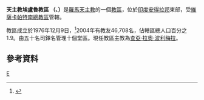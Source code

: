 {{Infobox Roman Catholic diocese
|Roman Catholic Diocese of = 天主教埃盧魯教區
|Latin name of diocese = Dioecesis Eluruensis
|image = 
|caption = 
|location = [[印度|印度]]
|territory = [[安得拉邦|安得拉邦]]東部
|population =46,708
|rite = 拉丁禮
|patron = 
|province = 維薩卡帕特南
|established = 1976年
|cathedral = 
|co-cathedral =
|leadership =主教
|website = 
|pope = 
|metropolitan = 
|ordinary = 查亞‧拉奧‧波利梅拉
|coadjutor archbishop =
|coadjutor bishop =
|auxiliary =
|emeritus =
}}
'''天主教埃盧魯教區 （{{lang-la|Dioecesis Eluruensis}}、{{lang-en|Diocese of Eluru}}）'''是[[羅馬天主教|羅馬天主教]]的一個[[教區|教區]]，位於[[印度|印度]][[安得拉邦|安得拉邦]]東部，受[[天主教維薩卡帕特南總教區|維薩卡帕特南總教區]]管轄。

教區成立於1976年12月9日，<ref name="dio">{{cite journal
|journal=[[宗座公報|宗座公報]]
|publisher=[[梵蒂岡出版社|梵蒂岡出版社]]
|date=1977年
|volume=69
|title=Haud dubitantes
|page=315
|url=http://www.vatican.va/archive/aas/documents/AAS%2069%20%5B1977%5D%20-%20ocr.pdf
|access-date=2013-12-24
|archive-date=2010-03-27
|archive-url=https://web.archive.org/web/20100327065635/http://www.vatican.va/archive/aas/documents/AAS%2069%20%5B1977%5D%20-%20ocr.pdf
|dead-url=no
}}</ref>2004年有教友46,708名，佔轄區總人口百分之1.9。由五十名司鐸名管理十個堂區。現任教區主教為[[查亞‧拉奧‧波利梅拉|查亞‧拉奧‧波利梅拉]]。

==參考資料==
{{reflist}}

{{印度天主教拉丁禮教區}}
[[Category:印度天主教教區|E]]